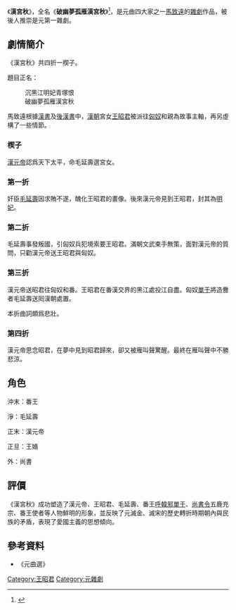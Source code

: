 {{古籍
|書名     = 漢宮秋
|全名     = 破幽夢孤雁漢宮秋
|原名     = 
|別名     = 
|撰者     = [[馬致遠|馬致遠]]
|文字     = [[中文|中文]]
|國家     = [[元朝|大元]]
|成書年代 = [[元朝|元朝]]
|類型     = [[雜劇|雜劇]]
|注解者   = 
|篇數     = 
|原書篇數 = 
|卷數     = 
|原書卷數 = 
|章回     = 
|版本     = 
|分類     = 
|託名作者 = 
|編集者   = 
|輯錄者   = 
|亡佚年代 = 
|偽託年代 =
|最初著錄 = 
|今本篇數 = 
|今本卷數 = 4折1楔子
}}
《'''漢宮秋'''》，全名《'''破幽夢孤雁漢宮秋'''》<ref name="knowledge1">{{Cite encyclopedia |title=漢宮秋 |encyclopedia=教育百科 |publisher=中華民國教育部 |url=https://pedia.cloud.edu.tw/Entry/WikiContent?title=漢宮秋 |accessdate=2021-03-18}}</ref>，是元曲四大家之一[[馬致遠|馬致遠]]的[[雜劇|雜劇]]作品，被後人推崇是元第一雜劇。
{{wikisource|破幽夢孤雁漢宮秋}}
==劇情簡介==
《漢宮秋》共四折一楔子。

題目正名：
:沉黑江明妃青塚恨
:破幽夢孤雁漢宮秋

馬致遠根據[[漢書|漢書]]及[[後漢書|後漢書]]中，[[漢朝|漢朝]]宮女[[王昭君|王昭君]]被派往[[匈奴|匈奴]]和親為故事主軸，再另虛構了一些情節。
===楔子===
[[漢元帝|漢元帝]]認爲天下太平，命毛延壽選宮女。
===第一折===
奸臣[[毛延壽|毛延壽]]因求賄不遂，醜化王昭君的畫像。後來漢元帝見到王昭君，封其為[[王昭君|明妃]]。

===第二折===
毛延壽事發叛國，引匈奴兵犯境索要王昭君。滿朝文武束手無策，面對漢元帝的質問，只勸漢元帝送王昭君與匈奴。
===第三折===
漢元帝送昭君往匈奴和番。王昭君在番漢交界的黑江處投江自盡。匈奴[[單于|單于]]將造釁者毛延壽送囘漢朝處置。

本折曲詞頗爲悲壯。

===第四折===
漢元帝思念昭君，在夢中見到昭君歸來，卻又被雁叫聲驚醒。最終在雁叫聲中不勝悲涼。

== 角色 ==
沖末：番王

淨：毛延壽

正末：漢元帝

正旦：王嬙

外：尚書

==評價==
《漢宮秋》成功塑造了漢元帝、王昭君、毛延壽、番王[[呼韓邪單于|呼韓邪單于]]、[[尚書令|尚書令]]五鹿充宗、番王使者等人物鮮明的形象，並反映了元滅金、滅宋的歷史轉折時期朝內與民族的矛盾，表現了愛國主義的思想傾向。

==參考資料==
{{reflist}}
*《元曲選》

[[Category:王昭君|Category:王昭君]]
[[Category:元雜劇|Category:元雜劇]]